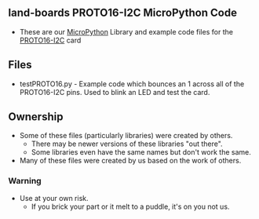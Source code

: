 == land-boards PROTO16-I2C MicroPython Code ==

* These are our [http://www.micropython.org/ MicroPython] Library and example code files for the [http://land-boards.com/blwiki/index.php?title=PROTO16-I2C PROTO16-I2C] card

== Files ==

* testPROTO16.py - Example code which bounces an 1 across all of the PROTO16-I2C pins. Used to blink an LED and test the card.

== Ownership ==

* Some of these files (particularly libraries) were created by others.
** There may be newer versions of these libraries "out there".
** Some libraries even have the same names but don't work the same.
* Many of these files were created by us based on the work of others.

=== Warning ===

* Use at your own risk.
** If you brick your part or it melt to a puddle, it's on you not us.

